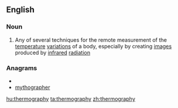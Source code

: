 ==English==

===Noun===
{{wikipedia}}
{{en-noun|-}}

#{{physics}} Any of several techniques for the remote measurement of the [[temperature]] [[variation]]s of a body, especially by creating [[image]]s produced by [[infrared]] [[radiation]]

===Anagrams===
* {{alphagram|aeghhmoprrty}}
* [[mythographer#English|mythographer]]

[[hu:thermography]]
[[ta:thermography]]
[[zh:thermography]]